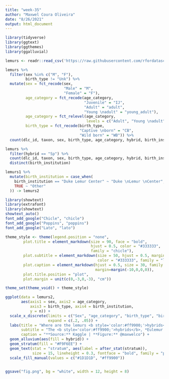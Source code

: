 ```yaml
---
title: "week-35"
author: "Maxwel Coura Oliveira"
date: "8/26/2021"
output: html_document
---
```


```r
library(tidyverse)
library(ggtext)
library(ggthemes)
library(ggalluvial)
```


```r
lemurs <- readr::read_csv('https://raw.githubusercontent.com/rfordatascience/tidytuesday/master/data/2021/2021-08-24/lemur_data.csv')
```
```r
lemurs %>% 
  filter(sex %in% c("M", "F"),
         birth_type != "Unk") %>% 
  mutate(sex = fct_recode(sex, 
                          "Male" = "M",
                          "Female" = "F"),
         age_category = fct_recode(age_category,
                                   "Juvenile" = "IJ",
                                   "Adult" = "adult",
                                   "Young \nadult" = "young_adult"),
         age_category = fct_relevel(age_category, 
                                    levels = c("Adult", "Young \nadult", "Juvenile")),
         birth_type = fct_recode(birth_type, 
                                 "Captive \nborn" = "CB",
                                 "Wild born" = "WB")) %>% 
  count(dlc_id, taxon, sex, birth_type, age_category, hybrid, birth_institution) -> lemurs1
```

```r
lemurs %>% 
  filter(hybrid == "Sp") %>% 
  count(dlc_id, taxon, sex, birth_type, age_category, hybrid, birth_institution) %>% 
  distinct(birth_institution)
```

```r
lemurs1 %>% 
  mutate(birth_institution = case_when(
    birth_institution == "Duke Lemur Center" ~ "Duke \nLemur \nCenter",
    TRUE ~ "Other"
  )) -> lemurs2
```


```r
library(showtext)
library(extrafont)
library(showtext)
showtext_auto()
font_add_google("Chicle", "chicle")
font_add_google("Poppins", "poppins")
font_add_google("Lato", "lato")
```


```r
theme_style <- theme(legend.position = "none",
        plot.title = element_markdown(size = 90, face = "bold", 
                                      hjust = 0.5, color = "#333333",
                                      family = "chicle"),
        plot.subtitle = element_markdown(size = 50, hjust = 0.5, margin=margin(0,0,-10,0),
                                         color = "#333333", family = "lato", lineheight = 0.3),
        plot.caption = element_markdown(hjust = 0.5, size = 30, family = "lato",
                                        margin=margin(-10,0,0,0)),
        plot.title.position = "plot",
        plot.margin = unit(c(0,-3,0,-3), "cm"))

theme_set(theme_void() + theme_style)
```



```r
ggplot(data = lemurs2,
       aes(axis1 = sex, axis2 = age_category, 
           axis3 = birth_type, axis4 = birth_institution,
           y = n)) +
  scale_x_discrete(limits = c("Sex", "age_category", "birth_type", "birth_institution"), 
                   expand = c(.2, .05)) +
  labs(title = "Where are the lemurs <b style='color:#ff9900;'>hybrids</b>?",
       subtitle = "The <b style='color:#ff9900;'>hybrids</b>, *Eulemur Eulemur* and *Varecia Varecia* are the minority among lemurs. <br>All hybrids were born in captivity and most of them are located at Duke Lemur Center",
       caption = "**Source:** Kaggle | **Figure:** @maxwelco") +
  geom_alluvium(aes(fill = hybrid)) +
  geom_stratum(fill = "#F9F6EE") +
  geom_text(stat = "stratum", aes(label = after_stat(stratum)),
            size = 15, lineheight = 0.3, fontface = "bold", family = "poppins") +
  scale_fill_manual(values = c("#1D1D1D", "#ff9900"))


ggsave("fig.png", bg = "white", width = 12, height = 8)
```






